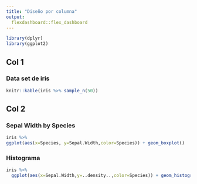 ```yaml
---
title: "Diseño por columna"
output: 
  flexdashboard::flex_dashboard
---
```


```r
library(dplyr)
library(ggplot2)
```


Col 1
-----------------------

### Data set de iris
```r
knitr::kable(iris %>% sample_n(50))
```

Col 2
-----------------------

### Sepal Width by Species
```r
iris %>%
ggplot(aes(x=Species, y=Sepal.Width,color=Species)) + geom_boxplot()
```

### Histograma

```r
iris %>%
  ggplot(aes(x=Sepal.Width,y=..density..,color=Species)) + geom_histogram() + geom_density() + facet_wrap(.~Species) 
```


